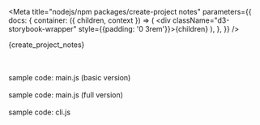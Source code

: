 
<Meta title="nodejs/npm packages/create-project notes"
  parameters={{
    docs: {
      container: ({ children, context }) => (
        <DocsContainer context={context}>
            <div className="d3-storybook-wrapper" style={{padding: '0 3rem'}}>{children}</div>
        </DocsContainer>
      ),
    },
  }}
 />

<Description>{create_project_notes}</Description>

<br/>
<br/>
<LinkTo kind="nodejs/npm packages/code samples/basic main.js sample"
style={{color: '#1474f3', textDecoration: 'none'}} >sample code: main.js (basic version)</LinkTo>
<br/>
<br/>
<LinkTo kind="nodejs/npm packages/code samples/full main.js sample"
style={{color: '#1474f3', textDecoration: 'none'}} >sample code: main.js (full version)</LinkTo>
<br/>
<br/>
<LinkTo kind="nodejs/npm packages/code samples/cli.js sample"
style={{color: '#1474f3', textDecoration: 'none'}} >sample code: cli.js</LinkTo>
